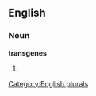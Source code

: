 ==English==

===Noun===
'''transgenes'''

# {{plural of|[[transgene]]}}

[[Category:English plurals]]